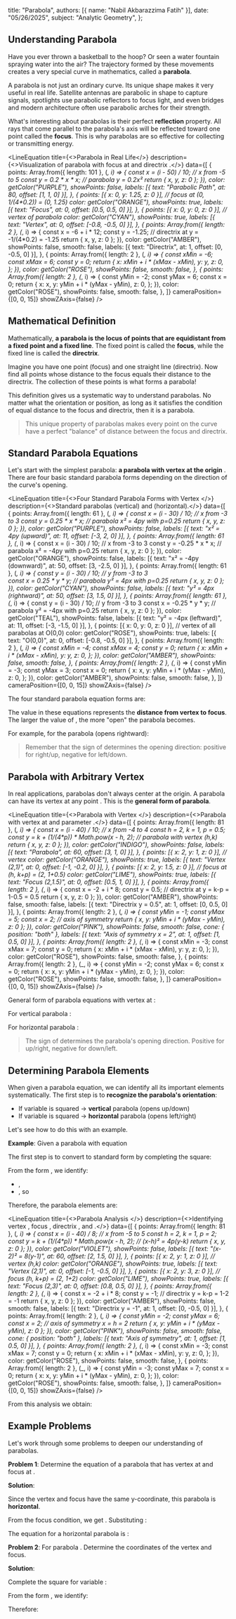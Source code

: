   title: "Parabola",
  authors: [{ name: "Nabil Akbarazzima Fatih" }],
  date: "05/26/2025",
  subject: "Analytic Geometry",
};


## Understanding Parabola

Have you ever thrown a basketball to the hoop? Or seen a water fountain spraying water into the air? The trajectory formed by these movements creates a very special curve in mathematics, called a **parabola**.

A parabola is not just an ordinary curve. Its unique shape makes it very useful in real life. Satellite antennas are parabolic in shape to capture signals, spotlights use parabolic reflectors to focus light, and even bridges and modern architecture often use parabolic arches for their strength.

What's interesting about parabolas is their perfect **reflection** property. All rays that come parallel to the parabola's axis will be reflected toward one point called the **focus**. This is why parabolas are so effective for collecting or transmitting energy.

<LineEquation
  title={<>Parabola <InlineMath math="y = ax^2" /> in Real Life</>}
  description={<>Visualization of parabola with focus at <InlineMath math="F(0, \frac{1}{4a})" /> and directrix <InlineMath math="y = -\frac{1}{4a}" />.</>}
  data={[
    {
      points: Array.from({ length: 101 }, (_, i) => {
        const x = (i - 50) / 10; // x from -5 to 5
        const y = 0.2 * x * x; // parabola y = 0.2x²
        return { x, y, z: 0 };
      }),
      color: getColor("PURPLE"),
      showPoints: false,
      labels: [{ text: "Parabolic Path", at: 80, offset: [1, 1, 0] }],
    },
    {
      points: [{ x: 0, y: 1.25, z: 0 }], // focus at (0, 1/(4*0.2)) = (0, 1.25)
      color: getColor("ORANGE"),
      showPoints: true,
      labels: [{ text: "Focus", at: 0, offset: [0.5, 0.5, 0] }],
    },
    {
      points: [{ x: 0, y: 0, z: 0 }], // vertex of parabola
      color: getColor("CYAN"),
      showPoints: true,
      labels: [{ text: "Vertex", at: 0, offset: [-0.8, -0.5, 0] }],
    },
    {
      points: Array.from({ length: 2 }, (_, i) => {
        const x = -6 + i * 12;
        const y = -1.25; // directrix at y = -1/(4*0.2) = -1.25
        return { x, y, z: 0 };
      }),
      color: getColor("AMBER"),
      showPoints: false,
      smooth: false,
      labels: [{ text: "Directrix", at: 1, offset: [0, -0.5, 0] }],
    },
    {
      points: Array.from({ length: 2 }, (_, i) => {
        const xMin = -6;
        const xMax = 6;
        const y = 0;
        return {
          x: xMin + i * (xMax - xMin),
          y: y,
          z: 0,
        };
      }),
      color: getColor("ROSE"),
      showPoints: false,
      smooth: false,
    },
    {
      points: Array.from({ length: 2 }, (_, i) => {
        const yMin = -2;
        const yMax = 6;
        const x = 0;
        return {
          x: x,
          y: yMin + i * (yMax - yMin),
          z: 0,
        };
      }),
      color: getColor("ROSE"),
      showPoints: false,
      smooth: false,
    },
  ]}
  cameraPosition={[0, 0, 15]}
  showZAxis={false}
/>

## Mathematical Definition

Mathematically, **a parabola is the locus of points that are equidistant from a fixed point and a fixed line**. The fixed point is called the **focus**, while the fixed line is called the **directrix**.

Imagine you have one point (focus) and one straight line (directrix). Now find all points whose distance to the focus equals their distance to the directrix. The collection of these points is what forms a parabola!

This definition gives us a systematic way to understand parabolas. No matter what the orientation or position, as long as it satisfies the condition of equal distance to the focus and directrix, then it is a parabola.

> This unique property of parabolas makes every point on the curve have a perfect "balance" of distance between the focus and directrix.

## Standard Parabola Equations

Let's start with the simplest parabola: **a parabola with vertex at the origin** <InlineMath math="O(0,0)" />. There are four basic standard parabola forms depending on the direction of the curve's opening.

<LineEquation
  title={<>Four Standard Parabola Forms with Vertex <InlineMath math="O(0,0)" /></>}
  description={<>Standard parabolas <InlineMath math="x^2 = 4py" /> (vertical) and <InlineMath math="y^2 = 4px" /> (horizontal).</>}
  data={[
    {
      points: Array.from({ length: 61 }, (_, i) => {
        const x = (i - 30) / 10; // x from -3 to 3
        const y = 0.25 * x * x; // parabola x² = 4py with p=0.25
        return { x, y, z: 0 };
      }),
      color: getColor("PURPLE"),
      showPoints: false,
      labels: [{ text: "x² = 4py (upward)", at: 11, offset: [-3, 2, 0] }],
    },
    {
      points: Array.from({ length: 61 }, (_, i) => {
        const x = (i - 30) / 10; // x from -3 to 3
        const y = -0.25 * x * x; // parabola x² = -4py with p=0.25
        return { x, y, z: 0 };
      }),
      color: getColor("ORANGE"),
      showPoints: false,
      labels: [{ text: "x² = -4py (downward)", at: 50, offset: [3, -2.5, 0] }],
    },
    {
      points: Array.from({ length: 61 }, (_, i) => {
        const y = (i - 30) / 10; // y from -3 to 3  
        const x = 0.25 * y * y; // parabola y² = 4px with p=0.25
        return { x, y, z: 0 };
      }),
      color: getColor("CYAN"),
      showPoints: false,
      labels: [{ text: "y² = 4px (rightward)", at: 50, offset: [3, 1.5, 0] }],
    },
    {
      points: Array.from({ length: 61 }, (_, i) => {
        const y = (i - 30) / 10; // y from -3 to 3
        const x = -0.25 * y * y; // parabola y² = -4px with p=0.25
        return { x, y, z: 0 };
      }),
      color: getColor("TEAL"),
      showPoints: false,
      labels: [{ text: "y² = -4px (leftward)", at: 11, offset: [-3, -1.5, 0] }],
    },
    {
      points: [{ x: 0, y: 0, z: 0 }], // vertex of all parabolas at O(0,0)
      color: getColor("ROSE"),
      showPoints: true,
      labels: [{ text: "O(0,0)", at: 0, offset: [-0.8, -0.5, 0] }],
    },
    {
      points: Array.from({ length: 2 }, (_, i) => {
        const xMin = -4;
        const xMax = 4;
        const y = 0;
        return {
          x: xMin + i * (xMax - xMin),
          y: y,
          z: 0,
        };
      }),
      color: getColor("AMBER"),
      showPoints: false,
      smooth: false,
    },
    {
      points: Array.from({ length: 2 }, (_, i) => {
        const yMin = -3;
        const yMax = 3;
        const x = 0;
        return {
          x: x,
          y: yMin + i * (yMax - yMin),
          z: 0,
        };
      }),
      color: getColor("AMBER"),
      showPoints: false,
      smooth: false,
    },
  ]}
  cameraPosition={[0, 0, 15]}
  showZAxis={false}
/>

The four standard parabola equation forms are:

<div className="flex flex-col gap-4">
  <BlockMath math="y^2 = 4px \quad \text{(opens rightward)}" />
  <BlockMath math="y^2 = -4px \quad \text{(opens leftward)}" />
  <BlockMath math="x^2 = 4py \quad \text{(opens upward)}" />
  <BlockMath math="x^2 = -4py \quad \text{(opens downward)}" />
</div>

The value <InlineMath math="p" /> in these equations represents the **distance from vertex to focus**. The larger the value of <InlineMath math="p" />, the more "open" the parabola becomes.

For example, for the parabola <InlineMath math="y^2 = 4px" /> (opens rightward):

<div className="flex flex-col gap-4">
  <BlockMath math="\text{Vertex: } (0, 0)" />
  <BlockMath math="\text{Focus: } (p, 0)" />
  <BlockMath math="\text{Directrix: } x = -p" />
  <BlockMath math="\text{Axis of symmetry: } X\text{-axis}" />
</div>

> Remember that the sign of <InlineMath math="p" /> determines the opening direction: positive for right/up, negative for left/down.

## Parabola with Arbitrary Vertex

In real applications, parabolas don't always center at the origin. A parabola can have its vertex at any point <InlineMath math="(h, k)" />. This is the **general form of parabola**.

<LineEquation
  title={<>Parabola <InlineMath math="(x-h)^2 = 4p(y-k)" /> with Vertex <InlineMath math="(h,k)" /></>}
  description={<>Parabola with vertex at <InlineMath math="(2, 1)" /> and parameter <InlineMath math="p = 0.5" />.</>}
  data={[
    {
      points: Array.from({ length: 81 }, (_, i) => {
        const x = (i - 40) / 10; // x from -4 to 4
        const h = 2, k = 1, p = 0.5;
        const y = k + (1/(4*p)) * Math.pow(x - h, 2); // parabola with vertex (h,k)
        return { x, y, z: 0 };
      }),
      color: getColor("INDIGO"),
      showPoints: false,
      labels: [{ text: "Parabola", at: 60, offset: [3, 1, 0] }],
    },
    {
      points: [{ x: 2, y: 1, z: 0 }], // vertex
      color: getColor("ORANGE"),
      showPoints: true,
      labels: [{ text: "Vertex (2,1)", at: 0, offset: [-1, -0.2, 0] }],
    },
    {
      points: [{ x: 2, y: 1.5, z: 0 }], // focus at (h, k+p) = (2, 1+0.5)
      color: getColor("LIME"),
      showPoints: true,
      labels: [{ text: "Focus (2,1.5)", at: 0, offset: [0.5, 1, 0] }],
    },
    {
      points: Array.from({ length: 2 }, (_, i) => {
        const x = -2 + i * 8;
        const y = 0.5; // directrix at y = k-p = 1-0.5 = 0.5
        return { x, y, z: 0 };
      }),
      color: getColor("AMBER"),
      showPoints: false,
      smooth: false,
      labels: [{ text: "Directrix y = 0.5", at: 1, offset: [0, 0.5, 0] }],
    },
    {
      points: Array.from({ length: 2 }, (_, i) => {
        const yMin = -1;
        const yMax = 5;
        const x = 2; // axis of symmetry
        return { x, y: yMin + i * (yMax - yMin), z: 0 };
      }),
      color: getColor("PINK"),
      showPoints: false,
      smooth: false,
      cone: { position: "both" },
      labels: [{ text: "Axis of symmetry x = 2", at: 1, offset: [1, 0.5, 0] }],
    },
    {
      points: Array.from({ length: 2 }, (_, i) => {
        const xMin = -3;
        const xMax = 7;
        const y = 0;
        return {
          x: xMin + i * (xMax - xMin),
          y: y,
          z: 0,
        };
      }),
      color: getColor("ROSE"),
      showPoints: false,
      smooth: false,
    },
    {
      points: Array.from({ length: 2 }, (_, i) => {
        const yMin = -2;
        const yMax = 6;
        const x = 0;
        return {
          x: x,
          y: yMin + i * (yMax - yMin),
          z: 0,
        };
      }),
      color: getColor("ROSE"),
      showPoints: false,
      smooth: false,
    },
  ]}
  cameraPosition={[0, 0, 15]}
  showZAxis={false}
/>

General form of parabola equations with vertex at <InlineMath math="(h, k)" />:

<div className="flex flex-col gap-4">
  <BlockMath math="(y-k)^2 = 4p(x-h) \quad \text{(horizontal)}" />
  <BlockMath math="(x-h)^2 = 4p(y-k) \quad \text{(vertical)}" />
</div>

For vertical parabola <InlineMath math="(x-h)^2 = 4p(y-k)" />:

<div className="flex flex-col gap-4">
  <BlockMath math="\text{Vertex: } (h, k)" />
  <BlockMath math="\text{Focus: } (h, k+p)" />
  <BlockMath math="\text{Directrix: } y = k-p" />
  <BlockMath math="\text{Axis of symmetry: } x = h" />
</div>

For horizontal parabola <InlineMath math="(y-k)^2 = 4p(x-h)" />:

<div className="flex flex-col gap-4">
  <BlockMath math="\text{Vertex: } (h, k)" />
  <BlockMath math="\text{Focus: } (h+p, k)" />
  <BlockMath math="\text{Directrix: } x = h-p" />
  <BlockMath math="\text{Axis of symmetry: } y = k" />
</div>

> The sign of <InlineMath math="p" /> determines the parabola's opening direction. Positive for up/right, negative for down/left.

## Determining Parabola Elements

When given a parabola equation, we can identify all its important elements systematically. The first step is to **recognize the parabola's orientation**:

- If variable <InlineMath math="x" /> is squared → **vertical** parabola (opens up/down)
- If variable <InlineMath math="y" /> is squared → **horizontal** parabola (opens left/right)

Let's see how to do this with an example.

**Example**: Given a parabola with equation <InlineMath math="x^2 - 4x - 8y + 12 = 0" />

The first step is to convert to standard form by completing the square:

<div className="flex flex-col gap-4">
  <BlockMath math="x^2 - 4x - 8y + 12 = 0" />
  <BlockMath math="x^2 - 4x = 8y - 12" />
  <BlockMath math="x^2 - 4x + 4 = 8y - 12 + 4" />
  <BlockMath math="(x-2)^2 = 8y - 8" />
  <BlockMath math="(x-2)^2 = 8(y-1)" />
</div>

From the form <InlineMath math="(x-2)^2 = 8(y-1)" />, we identify:

- <InlineMath math="h = 2" />, <InlineMath math="k = 1" />
- <InlineMath math="4p = 8" />, so <InlineMath math="p = 2" />

Therefore, the parabola elements are:

<LineEquation
  title={<>Parabola Analysis <InlineMath math="(x-2)^2 = 8(y-1)" /></>}
  description={<>Identifying vertex <InlineMath math="(2,1)" />, focus <InlineMath math="(2,3)" />, directrix <InlineMath math="y = -1" />, and <InlineMath math="p = 2" />.</>}
  data={[
    {
      points: Array.from({ length: 81 }, (_, i) => {
        const x = (i - 40) / 8; // x from -5 to 5
        const h = 2, k = 1, p = 2;
        const y = k + (1/(4*p)) * Math.pow(x - h, 2); // (x-h)² = 4p(y-k)
        return { x, y, z: 0 };
      }),
      color: getColor("VIOLET"),
      showPoints: false,
      labels: [{ text: "(x-2)² = 8(y-1)", at: 60, offset: [2, 1.5, 0] }],
    },
    {
      points: [{ x: 2, y: 1, z: 0 }], // vertex (h,k)
      color: getColor("ORANGE"),
      showPoints: true,
      labels: [{ text: "Vertex (2,1)", at: 0, offset: [-1, -0.5, 0] }],
    },
    {
      points: [{ x: 2, y: 3, z: 0 }], // focus (h, k+p) = (2, 1+2)
      color: getColor("LIME"),
      showPoints: true,
      labels: [{ text: "Focus (2,3)", at: 0, offset: [0.8, 0.5, 0] }],
    },
    {
      points: Array.from({ length: 2 }, (_, i) => {
        const x = -2 + i * 8;
        const y = -1; // directrix y = k-p = 1-2 = -1
        return { x, y, z: 0 };
      }),
      color: getColor("AMBER"),
      showPoints: false,
      smooth: false,
      labels: [{ text: "Directrix y = -1", at: 1, offset: [0, -0.5, 0] }],
    },
    {
      points: Array.from({ length: 2 }, (_, i) => {
        const yMin = -2;
        const yMax = 6;
        const x = 2; // axis of symmetry x = h = 2
        return { x, y: yMin + i * (yMax - yMin), z: 0 };
      }),
      color: getColor("PINK"),
      showPoints: false,
      smooth: false,
      cone: { position: "both" },
      labels: [{ text: "Axis of symmetry", at: 1, offset: [1, 0.5, 0] }],
    },
    {
      points: Array.from({ length: 2 }, (_, i) => {
        const xMin = -3;
        const xMax = 7;
        const y = 0;
        return {
          x: xMin + i * (xMax - xMin),
          y: y,
          z: 0,
        };
      }),
      color: getColor("ROSE"),
      showPoints: false,
      smooth: false,
    },
    {
      points: Array.from({ length: 2 }, (_, i) => {
        const yMin = -3;
        const yMax = 7;
        const x = 0;
        return {
          x: x,
          y: yMin + i * (yMax - yMin),
          z: 0,
        };
      }),
      color: getColor("ROSE"),
      showPoints: false,
      smooth: false,
    },
  ]}
  cameraPosition={[0, 0, 15]}
  showZAxis={false}
/>

From this analysis we obtain:

<div className="flex flex-col gap-4">
  <BlockMath math="\text{Vertex: } (2, 1)" />
  <BlockMath math="\text{Focus: } (2, 3)" />
  <BlockMath math="\text{Directrix: } y = -1" />
  <BlockMath math="\text{Axis of symmetry: } x = 2" />
  <BlockMath math="\text{Opening direction: upward (since } p = 2 > 0\text{)}" />
</div>

## Example Problems

Let's work through some problems to deepen our understanding of parabolas.

**Problem 1**: Determine the equation of a parabola that has vertex at <InlineMath math="(1, -2)" /> and focus at <InlineMath math="(4, -2)" />.

**Solution**:

Since the vertex and focus have the same y-coordinate, this parabola is **horizontal**.

<div className="flex flex-col gap-4">
  <BlockMath math="\text{Vertex: } (h, k) = (1, -2)" />
  <BlockMath math="\text{Focus: } (h+p, k) = (4, -2)" />
</div>

From the focus condition, we get <InlineMath math="h + p = 4" />. Substituting <InlineMath math="h = 1" />:

<BlockMath math="1 + p = 4 \Rightarrow p = 3" />

The equation for a horizontal parabola is <InlineMath math="(y-k)^2 = 4p(x-h)" />:

<div className="flex flex-col gap-4">
  <BlockMath math="(y-(-2))^2 = 4(3)(x-1)" />
  <BlockMath math="(y+2)^2 = 12(x-1)" />
</div>

**Problem 2**: For parabola <InlineMath math="y^2 - 6y - 4x + 13 = 0" />. Determine the coordinates of the vertex and focus.

**Solution**:

Complete the square for variable <InlineMath math="y" />:

<div className="flex flex-col gap-4">
  <BlockMath math="y^2 - 6y - 4x + 13 = 0" />
  <BlockMath math="y^2 - 6y = 4x - 13" />
  <BlockMath math="y^2 - 6y + 9 = 4x - 13 + 9" />
  <BlockMath math="(y-3)^2 = 4x - 4" />
  <BlockMath math="(y-3)^2 = 4(x-1)" />
</div>

From the form <InlineMath math="(y-3)^2 = 4(x-1)" />, we identify:

<div className="flex flex-col gap-4">
  <BlockMath math="h = 1, \quad k = 3" />
  <BlockMath math="4p = 4 \Rightarrow p = 1" />
</div>

Therefore:

<div className="flex flex-col gap-4">
  <BlockMath math="\text{Vertex: } (h, k) = (1, 3)" />
  <BlockMath math="\text{Focus: } (h+p, k) = (1+1, 3) = (2, 3)" />
</div>